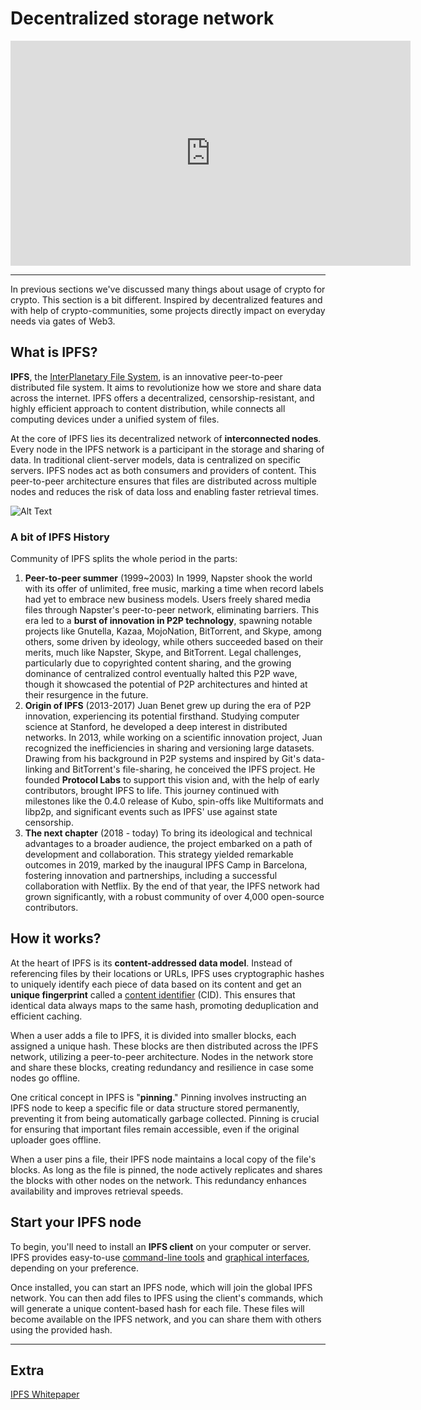 # Decentralized storage network

<iframe width="640" height="360"
    src="https://www.youtube.com/embed/EbMDtf5oQcI?fs=2&autoplay=0" frameborder="0"
    allow="fullscreen; accelerometer; autoplay; clipboard-write; encrypted-media; gyroscope; picture-in-picture" allowfullscreen></iframe>

<hr/>

In previous sections we've discussed many things about usage of crypto for crypto. This section is a bit different.
Inspired by decentralized features and with help of crypto-communities, some projects directly impact on everyday needs via gates of Web3.


## **What is IPFS?**

**IPFS**, the [InterPlanetary File System](http://ipfs.tech), is an innovative peer-to-peer distributed file system. It aims to revolutionize how we store and share data across the internet. IPFS offers a decentralized, censorship-resistant, and highly efficient approach to content distribution, while connects all computing devices under a unified system of files.

At the core of IPFS lies its decentralized network of **interconnected nodes**. Every node in the IPFS network is a participant in the storage and sharing of data. In traditional client-server models, data is centralized on specific servers. IPFS nodes act as both consumers and providers of content. This peer-to-peer architecture ensures that files are distributed across multiple nodes and reduces the risk of data loss and enabling faster retrieval times.

![Alt Text](./assets/lesson14-diagram.png)

### A bit of IPFS History

Community of IPFS splits the whole period in the parts:

1. **Peer-to-peer summer** (1999~2003)
In 1999, Napster shook the world with its offer of unlimited, free music, marking a time when record labels had yet to embrace new business models. Users freely shared media files through Napster's peer-to-peer network, eliminating barriers. This era led to a **burst of innovation in P2P technology**, spawning notable projects like Gnutella, Kazaa, MojoNation, BitTorrent, and Skype, among others, some driven by ideology, while others succeeded based on their merits, much like Napster, Skype, and BitTorrent. Legal challenges, particularly due to copyrighted content sharing, and the growing dominance of centralized control eventually halted this P2P wave, though it showcased the potential of P2P architectures and hinted at their resurgence in the future.
2. **Origin of IPFS** (2013-2017)
Juan Benet grew up during the era of P2P innovation, experiencing its potential firsthand. Studying computer science at Stanford, he developed a deep interest in distributed networks. In 2013, while working on a scientific innovation project, Juan recognized the inefficiencies in sharing and versioning large datasets. Drawing from his background in P2P systems and inspired by Git's data-linking and BitTorrent's file-sharing, he conceived the IPFS project. He founded **Protocol Labs** to support this vision and, with the help of early contributors, brought IPFS to life. This journey continued with milestones like the 0.4.0 release of Kubo, spin-offs like Multiformats and libp2p, and significant events such as IPFS' use against state censorship.
3. **The next chapter** (2018 - today)
To bring its ideological and technical advantages to a broader audience, the project embarked on a path of development and collaboration. This strategy yielded remarkable outcomes in 2019, marked by the inaugural IPFS Camp in Barcelona, fostering innovation and partnerships, including a successful collaboration with Netflix. By the end of that year, the IPFS network had grown significantly, with a robust community of over 4,000 open-source contributors.

## **How it works?**

At the heart of IPFS is its **content-addressed data model**. Instead of referencing files by their locations or URLs, IPFS uses cryptographic hashes to uniquely identify each piece of data based on its content and get an **unique fingerprint** called a [content identifier](https://proto.school/anatomy-of-a-cid) (CID). This ensures that identical data always maps to the same hash, promoting deduplication and efficient caching.

When a user adds a file to IPFS, it is divided into smaller blocks, each assigned a unique hash. These blocks are then distributed across the IPFS network, utilizing a peer-to-peer architecture. Nodes in the network store and share these blocks, creating redundancy and resilience in case some nodes go offline.

One critical concept in IPFS is "**pinning**." Pinning involves instructing an IPFS node to keep a specific file or data structure stored permanently, preventing it from being automatically garbage collected. Pinning is crucial for ensuring that important files remain accessible, even if the original uploader goes offline.

When a user pins a file, their IPFS node maintains a local copy of the file's blocks. As long as the file is pinned, the node actively replicates and shares the blocks with other nodes on the network. This redundancy enhances availability and improves retrieval speeds.

## **Start your IPFS node**

To begin, you'll need to install an **IPFS client** on your computer or server. IPFS provides easy-to-use [command-line tools](https://docs.ipfs.tech/install/command-line/) and [graphical interfaces](https://docs.ipfs.tech/install/ipfs-desktop/#windows), depending on your preference.

Once installed, you can start an IPFS node, which will join the global IPFS network. You can then add files to IPFS using the client's commands, which will generate a unique content-based hash for each file. These files will become available on the IPFS network, and you can share them with others using the provided hash.

<hr/>

## **Extra**

[IPFS Whitepaper](https://github.com/ipfs/papers/raw/master/ipfs-cap2pfs/ipfs-p2p-file-system.pdf)
